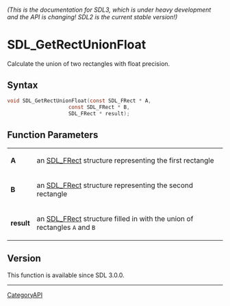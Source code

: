 ====== (This is the documentation for SDL3, which is under heavy development and the API is changing! SDL2 is the current stable version!) ======
= SDL_GetRectUnionFloat =

Calculate the union of two rectangles with float precision.

== Syntax ==

<syntaxhighlight lang='c'>
void SDL_GetRectUnionFloat(const SDL_FRect * A,
                    const SDL_FRect * B,
                    SDL_FRect * result);
</syntaxhighlight>

== Function Parameters ==

{|
|'''A'''
|an [[SDL_FRect]] structure representing the first rectangle
|-
|'''B'''
|an [[SDL_FRect]] structure representing the second rectangle
|-
|'''result'''
|an [[SDL_FRect]] structure filled in with the union of rectangles <code>A</code> and <code>B</code>
|}

== Version ==

This function is available since SDL 3.0.0.

----
[[CategoryAPI]]


